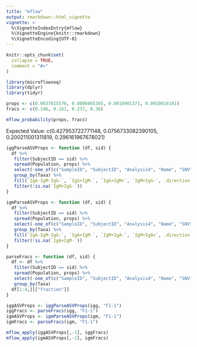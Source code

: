---
title: "mflow"
output: rmarkdown::html_vignette
vignette: >
  %\VignetteIndexEntry{mflow}
  %\VignetteEngine{knitr::rmarkdown}
  %\VignetteEncoding{UTF-8}
---

```{r, include = FALSE}
knitr::opts_chunk$set(
  collapse = TRUE,
  comment = "#>"
)
```

```{r setup}
library(microflowseq)
library(dplyr)
library(tidyr)
```

```{r}
props <- c(0.0037825570, 0.0006065385, 0.0010901371, 0.0010616181)
fracs <- c(0.146, 0.161, 0.237, 0.36)

mflow_probability(props, fracs)
```

Expected Value: c(0.427953722771148, 0.0756733082390105, 0.200211001311819, 0.296161967678021)

```{r}
iggParseASVProps <- function (df, sid) {
  df %>%
   filter(SubjectID == sid) %>%
   spread(Population, props) %>%
   select(-one_of(c("SampleID", "SubjectID", "Analysis4", "Name", "SNV", "fraction"))) %>%
   group_by(Taxa) %>%
   fill(`IgA-IgM-IgG-`, `IgG+IgM-`, `IgG+IgM+`, `IgM+IgG-`, .direction = 'up') %>%
   filter(!is.na(`IgM+IgG-`))
}

igmParseASVProps <- function (df, sid) {
  df %>%
   filter(SubjectID == sid) %>%
   spread(Population, props) %>%
   select(-one_of(c("SampleID", "SubjectID", "Analysis4", "Name", "SNV", "fraction"))) %>%
   group_by(Taxa) %>%
   fill(`IgA-IgM-IgG-`, `IgA+IgM-`, `IgM+IgA-`, `IgM+IgA+`, .direction = 'up') %>%
   filter(!is.na(`IgA+IgM-`))
}

parseFracs <- function (df, sid) {
  df <- df %>%
   filter(SubjectID == sid) %>%
   spread(Population, props) %>%
   select(-one_of(c("SampleID", "SubjectID", "Analysis4", "Name", "SNV"))) %>%
   group_by(Taxa)
  df[1:4,][["fraction"]]
}

iggASVProps <- iggParseASVProps(igg, "F1-1")
iggFracs <- parseFracs(igg, "F1-1")
igmASVProps <- igmParseASVProps(igm, "F1-1")
igmFracs <- parseFracs(igm, "F1-1")

mflow_apply(iggASVProps[,-1], iggFracs)
mflow_apply(igmASVProps[,-1], igmFracs)
```
